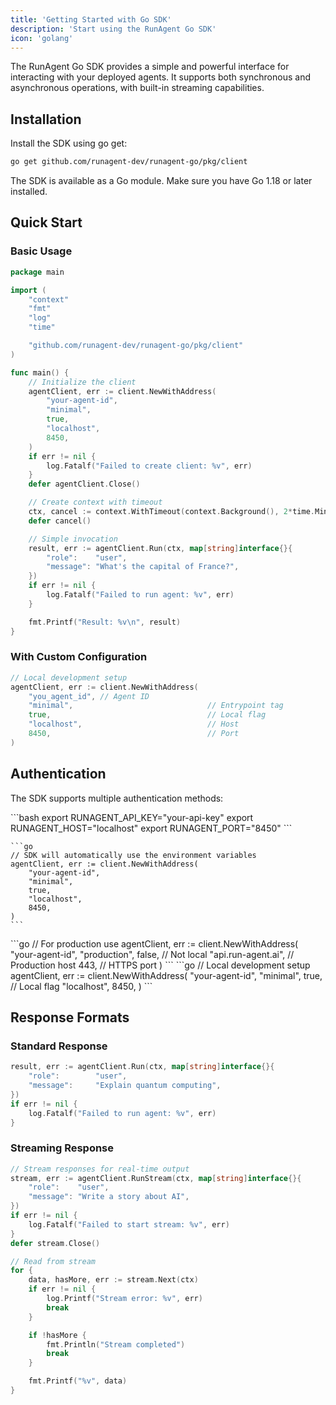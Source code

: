 ```yaml
---
title: 'Getting Started with Go SDK'
description: 'Start using the RunAgent Go SDK'
icon: 'golang'
---
```


The RunAgent Go SDK provides a simple and powerful interface for interacting with your deployed agents. It supports both synchronous and asynchronous operations, with built-in streaming capabilities.

## Installation

Install the SDK using go get:

```bash
go get github.com/runagent-dev/runagent-go/pkg/client
```

<Info>
  The SDK is available as a Go module. Make sure you have Go 1.18 or later installed.
</Info>

## Quick Start

### Basic Usage

```go
package main

import (
	"context"
	"fmt"
	"log"
	"time"

	"github.com/runagent-dev/runagent-go/pkg/client"
)

func main() {
	// Initialize the client
	agentClient, err := client.NewWithAddress(
		"your-agent-id",
		"minimal",
		true,
		"localhost",
		8450,
	)
	if err != nil {
		log.Fatalf("Failed to create client: %v", err)
	}
	defer agentClient.Close()

	// Create context with timeout
	ctx, cancel := context.WithTimeout(context.Background(), 2*time.Minute)
	defer cancel()

	// Simple invocation
	result, err := agentClient.Run(ctx, map[string]interface{}{
		"role":    "user",
		"message": "What's the capital of France?",
	})
	if err != nil {
		log.Fatalf("Failed to run agent: %v", err)
	}

	fmt.Printf("Result: %v\n", result)
}
```

### With Custom Configuration

```go
// Local development setup
agentClient, err := client.NewWithAddress(
	"you_agent_id", // Agent ID
	"minimal",                              // Entrypoint tag
	true,                                   // Local flag
	"localhost",                            // Host
	8450,                                   // Port
)
```

## Authentication

The SDK supports multiple authentication methods:

<Tabs>
  <Tab title="Environment Variables">
    ```bash
    export RUNAGENT_API_KEY="your-api-key"
    export RUNAGENT_HOST="localhost"
    export RUNAGENT_PORT="8450"
    ```
    
    ```go
    // SDK will automatically use the environment variables
    agentClient, err := client.NewWithAddress(
        "your-agent-id",
        "minimal",
        true,
        "localhost",
        8450,
    )
    ```
  </Tab>
  <Tab title="Direct Configuration">
    ```go
    // For production use
    agentClient, err := client.NewWithAddress(
        "your-agent-id",
        "production",
        false,                    // Not local
        "api.run-agent.ai",      // Production host
        443,                     // HTTPS port
    )
    ```
  </Tab>
  <Tab title="Local Development">
    ```go
    // Local development setup
    agentClient, err := client.NewWithAddress(
        "your-agent-id",
        "minimal",
        true,        // Local flag
        "localhost",
        8450,
    )
    ```
  </Tab>
</Tabs>

## Response Formats

### Standard Response

```go
result, err := agentClient.Run(ctx, map[string]interface{}{
	"role":        "user",
	"message":     "Explain quantum computing",
})
if err != nil {
	log.Fatalf("Failed to run agent: %v", err)
}

```

### Streaming Response

```go
// Stream responses for real-time output
stream, err := agentClient.RunStream(ctx, map[string]interface{}{
	"role":    "user",
	"message": "Write a story about AI",
})
if err != nil {
	log.Fatalf("Failed to start stream: %v", err)
}
defer stream.Close()

// Read from stream
for {
	data, hasMore, err := stream.Next(ctx)
	if err != nil {
		log.Printf("Stream error: %v", err)
		break
	}

	if !hasMore {
		fmt.Println("Stream completed")
		break
	}

	fmt.Printf("%v", data)
}
```

